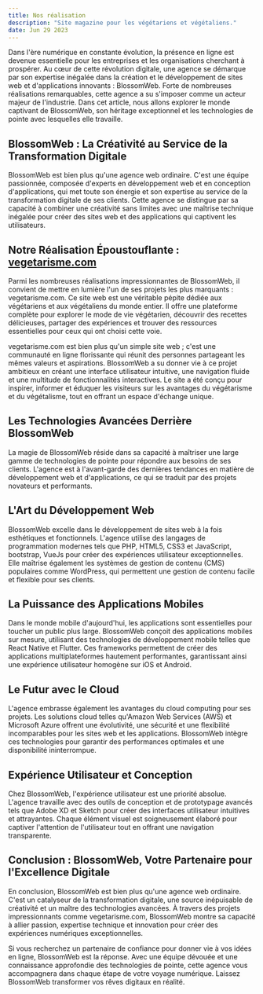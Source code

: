 ```yaml
---
title: Nos réalisation
description: "Site magazine pour les végétariens et végétaliens."
date: Jun 29 2023
---
```


Dans l'ère numérique en constante évolution, la présence en ligne est devenue essentielle pour les entreprises et les organisations cherchant à prospérer. Au cœur de cette révolution digitale, une agence se démarque par son expertise inégalée dans la création et le développement de sites web et d'applications innovants : BlossomWeb. Forte de nombreuses réalisations remarquables, cette agence a su s'imposer comme un acteur majeur de l'industrie. Dans cet article, nous allons explorer le monde captivant de BlossomWeb, son héritage exceptionnel et les technologies de pointe avec lesquelles elle travaille.

##  BlossomWeb : La Créativité au Service de la Transformation Digitale

BlossomWeb est bien plus qu'une agence web ordinaire. C'est une équipe passionnée, composée d'experts en développement web et en conception d'applications, qui met toute son énergie et son expertise au service de la transformation digitale de ses clients. Cette agence se distingue par sa capacité à combiner une créativité sans limites avec une maîtrise technique inégalée pour créer des sites web et des applications qui captivent les utilisateurs.

##  Notre Réalisation Époustouflante : [vegetarisme.com](https://vegetarisme.com)

Parmi les nombreuses réalisations impressionnantes de BlossomWeb, il convient de mettre en lumière l'un de ses projets les plus marquants : vegetarisme.com. Ce site web est une véritable pépite dédiée aux végétariens et aux végétaliens du monde entier. Il offre une plateforme complète pour explorer le mode de vie végétarien, découvrir des recettes délicieuses, partager des expériences et trouver des ressources essentielles pour ceux qui ont choisi cette voie.

vegetarisme.com est bien plus qu'un simple site web ; c'est une communauté en ligne florissante qui réunit des personnes partageant les mêmes valeurs et aspirations. BlossomWeb a su donner vie à ce projet ambitieux en créant une interface utilisateur intuitive, une navigation fluide et une multitude de fonctionnalités interactives. Le site a été conçu pour inspirer, informer et éduquer les visiteurs sur les avantages du végétarisme et du végétalisme, tout en offrant un espace d'échange unique.

##  Les Technologies Avancées Derrière BlossomWeb

La magie de BlossomWeb réside dans sa capacité à maîtriser une large gamme de technologies de pointe pour répondre aux besoins de ses clients. L'agence est à l'avant-garde des dernières tendances en matière de développement web et d'applications, ce qui se traduit par des projets novateurs et performants.

##  L'Art du Développement Web

BlossomWeb excelle dans le développement de sites web à la fois esthétiques et fonctionnels. L'agence utilise des langages de programmation modernes tels que PHP, HTML5, CSS3 et JavaScript, bootstrap, VueJs pour créer des expériences utilisateur exceptionnelles. Elle maîtrise également les systèmes de gestion de contenu (CMS) populaires comme WordPress, qui permettent une gestion de contenu facile et flexible pour ses clients.

##  La Puissance des Applications Mobiles

Dans le monde mobile d'aujourd'hui, les applications sont essentielles pour toucher un public plus large. BlossomWeb conçoit des applications mobiles sur mesure, utilisant des technologies de développement mobile telles que React Native et Flutter. Ces frameworks permettent de créer des applications multiplateformes hautement performantes, garantissant ainsi une expérience utilisateur homogène sur iOS et Android.

##  Le Futur avec le Cloud

L'agence embrasse également les avantages du cloud computing pour ses projets. Les solutions cloud telles qu'Amazon Web Services (AWS) et Microsoft Azure offrent une évolutivité, une sécurité et une flexibilité incomparables pour les sites web et les applications. BlossomWeb intègre ces technologies pour garantir des performances optimales et une disponibilité ininterrompue.

##  Expérience Utilisateur et Conception

Chez BlossomWeb, l'expérience utilisateur est une priorité absolue. L'agence travaille avec des outils de conception et de prototypage avancés tels que Adobe XD et Sketch pour créer des interfaces utilisateur intuitives et attrayantes. Chaque élément visuel est soigneusement élaboré pour captiver l'attention de l'utilisateur tout en offrant une navigation transparente.

##  Conclusion : BlossomWeb, Votre Partenaire pour l'Excellence Digitale

En conclusion, BlossomWeb est bien plus qu'une agence web ordinaire. C'est un catalyseur de la transformation digitale, une source inépuisable de créativité et un maître des technologies avancées. À travers des projets impressionnants comme vegetarisme.com, BlossomWeb montre sa capacité à allier passion, expertise technique et innovation pour créer des expériences numériques exceptionnelles.

Si vous recherchez un partenaire de confiance pour donner vie à vos idées en ligne, BlossomWeb est la réponse. Avec une équipe dévouée et une connaissance approfondie des technologies de pointe, cette agence vous accompagnera dans chaque étape de votre voyage numérique. Laissez BlossomWeb transformer vos rêves digitaux en réalité.

